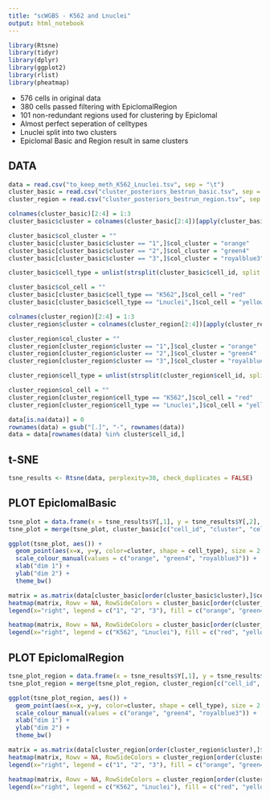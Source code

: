 ```yaml
---
title: "scWGBS - K562 and Lnuclei"
output: html_notebook
---
```


```r
library(Rtsne)
library(tidyr)
library(dplyr)
library(ggplot2)
library(rlist)
library(pheatmap)
```

- 576 cells in original data 
- 380 cells passed filtering with EpiclomalRegion  
- 101 non-redundant regions used for clustering by Epiclomal 
- Almost perfect seperation of celltypes 
- Lnuclei split into two clusters
- Epiclomal Basic and Region result in same clusters  


## DATA 

```r
data = read.csv("to_keep_meth_K562_Lnuclei.tsv", sep = "\t")
cluster_basic = read.csv("cluster_posteriors_bestrun_basic.tsv", sep = "\t")
cluster_region = read.csv("cluster_posteriors_bestrun_region.tsv", sep = "\t")
```

```r
colnames(cluster_basic)[2:4] = 1:3
cluster_basic$cluster = colnames(cluster_basic[2:4])[apply(cluster_basic[2:4],1,which.max)]

cluster_basic$col_cluster = ""
cluster_basic[cluster_basic$cluster == "1",]$col_cluster = "orange"
cluster_basic[cluster_basic$cluster == "2",]$col_cluster = "green4"
cluster_basic[cluster_basic$cluster == "3",]$col_cluster = "royalblue3"

cluster_basic$cell_type = unlist(strsplit(cluster_basic$cell_id, split = "-") %>% list.map(.[1]))

cluster_basic$col_cell = ""
cluster_basic[cluster_basic$cell_type == "K562",]$col_cell = "red"
cluster_basic[cluster_basic$cell_type == "Lnuclei",]$col_cell = "yellow"
```

```r
colnames(cluster_region)[2:4] = 1:3
cluster_region$cluster = colnames(cluster_region[2:4])[apply(cluster_region[2:4],1,which.max)]

cluster_region$col_cluster = ""
cluster_region[cluster_region$cluster == "1",]$col_cluster = "orange"
cluster_region[cluster_region$cluster == "2",]$col_cluster = "green4"
cluster_region[cluster_region$cluster == "3",]$col_cluster = "royalblue3"

cluster_region$cell_type = unlist(strsplit(cluster_region$cell_id, split = "-") %>% list.map(.[1]))

cluster_region$col_cell = ""
cluster_region[cluster_region$cell_type == "K562",]$col_cell = "red"
cluster_region[cluster_region$cell_type == "Lnuclei",]$col_cell = "yellow"
```

```r
data[is.na(data)] = 0
rownames(data) = gsub("[.]", "-", rownames(data))
data = data[rownames(data) %in% cluster$cell_id,]
```

## t-SNE 

```r
tsne_results <- Rtsne(data, perplexity=30, check_duplicates = FALSE)
```

## PLOT EpiclomalBasic 

```r
tsne_plot = data.frame(x = tsne_results$Y[,1], y = tsne_results$Y[,2], cell_id = rownames(data))
tsne_plot = merge(tsne_plot, cluster_basic[c("cell_id", "cluster", "cell_type")], by = "cell_id")
```

```r
ggplot(tsne_plot, aes()) + 
  geom_point(aes(x=x, y=y, color=cluster, shape = cell_type), size = 2.5) +
  scale_colour_manual(values = c("orange", "green4", "royalblue3")) +
  xlab("dim 1") +
  ylab("dim 2") +
  theme_bw()
```


```r
matrix = as.matrix(data[cluster_basic[order(cluster_basic$cluster),]$cell_id,])
heatmap(matrix, Rowv = NA, RowSideColors = cluster_basic[order(cluster_basic$cluster),]$col_cluster, xlab = "regions", ylab = "cells", labRow = NA, labCol = NA)
legend(x="right", legend = c("1", "2", "3"), fill = c("orange", "green4", "royalblue3")) 

heatmap(matrix, Rowv = NA, RowSideColors = cluster_basic[order(cluster_basic$cluster),]$col_cell, xlab = "regions", ylab = "cells", labRow = NA, labCol = NA)
legend(x="right", legend = c("K562", "Lnuclei"), fill = c("red", "yellow"))
```

## PLOT EpiclomalRegion 

```r
tsne_plot_region = data.frame(x = tsne_results$Y[,1], y = tsne_results$Y[,2], cell_id = rownames(data))
tsne_plot_region = merge(tsne_plot_region, cluster_region[c("cell_id", "cluster", "cell_type")], by = "cell_id")
```

```r
ggplot(tsne_plot_region, aes()) + 
  geom_point(aes(x=x, y=y, color=cluster, shape = cell_type), size = 2.5) +
  scale_colour_manual(values = c("orange", "green4", "royalblue3")) +
  xlab("dim 1") +
  ylab("dim 2") +
  theme_bw()
```
```r
matrix = as.matrix(data[cluster_region[order(cluster_region$cluster),]$cell_id,])
heatmap(matrix, Rowv = NA, RowSideColors = cluster_region[order(cluster_region$cluster),]$col_cluster, xlab = "regions", ylab = "cells", labRow = NA, labCol = NA)
legend(x="right", legend = c("1", "2", "3"), fill = c("orange", "green4", "royalblue3")) 

heatmap(matrix, Rowv = NA, RowSideColors = cluster_region[order(cluster_region$cluster),]$col_cell, xlab = "regions", ylab = "cells", labRow = NA, labCol = NA)
legend(x="right", legend = c("K562", "Lnuclei"), fill = c("red", "yellow"))
```